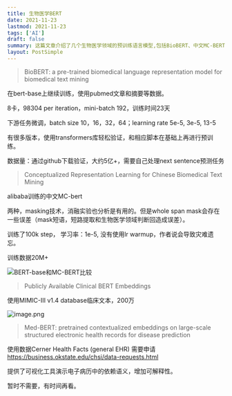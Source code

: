 ```yaml
---
title: 生物医学BERT
date: 2021-11-23
lastmod: 2021-11-23
tags: ['AI']
draft: false
summary: 这篇文章介绍了几个生物医学领域的预训练语言模型,包括BioBERT、中文MC-BERT、Clinical BERT和Med-BERT。这些模型都是在大规模生物医学文本数据上进行预训练,以适应生物医学文本挖掘任务。文章还比较了不同模型的训练数据、训练策略和下游任务表现。
layout: PostSimple
---
```


> BioBERT: a pre-trained biomedical language representation model for biomedical text mining

在bert-base上继续训练，使用pubmed文章和摘要等数据。

8卡，98304 per iteration，mini-batch 192，训练时间23天

下游任务微调，batch size 10，16，32，64；learning rate 5e-5, 3e-5, 13-5

有很多版本，使用transformers库轻松验证，和相应脚本在基础上再进行预训练。

数据量：通过github下载验证，大约5亿+，需要自己处理next sentence预测任务

> Conceptualized Representation Learning for Chinese Biomedical Text Mining

alibaba训练的中文MC-bert

两种，masking技术，消融实验也分析是有用的。但是whole span mask会存在一些误差（mask短语，短路提取和生物医学领域判断回造成误差）。

训练了100k step， 学习率：1e-5, 没有使用lr warmup，作者说会导致灾难遗忘。

训练数据20M+

![BERT-base和MC-BERT比较](https://www.tzer.top/usr/uploads/2021/11/3014008338.png)

> Publicly Available Clinical BERT Embeddings

使用MIMIC-III v1.4 database临床文本，200万

![image.png](https://www.tzer.top/usr/uploads/2021/11/2179706205.png)

> Med-BERT: pretrained contextualized embeddings on large-scale structured electronic health records for disease prediction

使用数据Cerner Health Facts (general EHR) 需要申请 https://business.okstate.edu/chsi/data-requests.html

提供了可视化工具演示电子病历中的依赖语义，增加可解释性。

暂时不需要，有时间再看。
